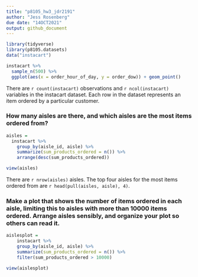 ```yaml
---
title: "p8105_hw3_jdr2191"
author: "Jess Rosenberg"
due date: "14OCT2021"
output: github_document
---
```


```r
library(tidyverse)
library(p8105.datasets)
data("instacart")
```

```r
instacart %>%
  sample_n(500) %>%
  ggplot(aes(x = order_hour_of_day, y = order_dow)) + geom_point()
```

There are `r count(instacart)` observations and `r ncol(instacart)` variables in the instacart dataset. Each row in the dataset represents an item ordered by a particular customer.

### How many aisles are there, and which aisles are the most items ordered from?

```r
aisles = 
  instacart %>% 
    group_by(aisle_id, aisle) %>% 
    summarize(sum_products_ordered = n()) %>% 
    arrange(desc(sum_products_ordered))

view(aisles)
```
There are `r nrow(aisles)` aisles. The top four aisles for the most items ordered from are `r head(pull(aisles, aisle), 4)`.

### Make a plot that shows the number of items ordered in each aisle, limiting this to aisles with more than 10000 items ordered. Arrange aisles sensibly, and organize your plot so others can read it.

```r
aislesplot = 
    instacart %>%
    group_by(aisle_id, aisle) %>%
    summarize(sum_products_ordered = n()) %>%
    filter(sum_products_ordered > 10000)

view(aislesplot)
```

